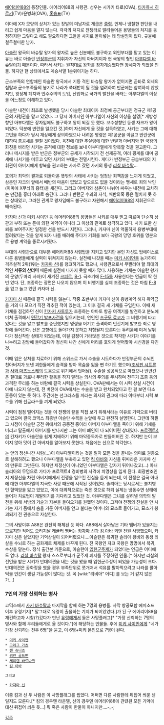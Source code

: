 [[에어리어88]]의 등장인물. 에어리어88의 사령관. 성우는 시가키 타로(OVA), [[타카하시 히로키]](TV)/윤병화(OVA), [[홍승표]](TV)

이마에 X자 모양의 상처가 있는 장발의 미남자로 계급은 [[중령]]. 언제나 냉철한 판단을 내리고 쉽게 마음을 열지 않는다. 각각의 처지로 전쟁터로 말려들어온 용병들의 처지를 동정하지만 그렇다고 해도 필요하다면 그들을 사지로 몰아넣는 데 망설임이 없다. 규율에 철두철미한 남자.

[[아슬란]] 왕국의 바슈탈 왕가의 왕자로 높은 신분에도 불구하고 외인부대를 맡고 있는 이유는 바로 아슬란 [[반정부군]]의 지휘자가 자신의 아버지이자 현 국왕의 형인 [[아부다엘 바슈탈]]이기 때문이다. 따라서 사키는 원칙대로 왕좌를 장자계승했다면 왕세자가 되었을 인물. 하지만 현 상태에서도 계승서열 1순위이기는 하다.

군소부족의 연합체인 아슬란 왕국에서 기둥 격인 바슈탈 왕가가 없어지면 곧바로 외세의 침탈과 군소부족들의 봉기로 나라가 쑥대밭이 될 것을 염려하여 반군에는 참여하지 않았지만, 왕정제 폐지와 민주주의의 도입, 산업화로 국가의 발전을 바라는 아부다엘의 이상을 어느정도 이해하고 있다.

아슬란 내전이 최초로 발생했을 당시 아슬란 최대이자 최정예 공군부대인 정규군 제1공군의 사령관을 맡고 있었다. 그 당시 아버지인 아부다엘이 자신의 이상을 설명[* 개방성향인 아부다엘은 장자임에도 불구하고 왕이 되질 못 했다. 보수성향인 동생 자크가 왕이 되었다. 덕분에 반란을 일으킨 것.]하며 자신에게 올 것을 설득하였고, 사키는 그에 대해 고민을 하다가 당시 재상에게 상의하였으나 내려온 명령은 제1공군을 이끌고 반란군에 대하여 총공세를 펼칠 것이었다.
육친에 대한 추살령에 대한 반발과 아버지와 현 국왕의 화친을 바라던 사키는 공격에 대한 정보를 보내 아부다엘에게 항복할 것을 권고한다. 그러나 메시지를 받은 반군은 정부군의 공세가 시작되기 전 선제공격, 여러 핑계를 대며 공세에 나서기를 미루고 있던 사키의 부대는 전멸시킨다. 게다가 반정부군 공습부대의 지휘관이 아버지에게 항복을 권고하는 사자로 갔던 사키의 동생 [[리샬 바슈탈]]... 

호의가 최악의 결과로 되돌아온 뜻밖의 사태에 사키는 엄청난 죄책감을 느끼게 되었고, 삼촌인 자크의 앞에서 배반의 마음이 없었고 앞으로도 없을 것이라는 맹세로 죄의 낙인(이마에 X무늬의 흉터)을 새긴다. 그리고 아버지와 삼촌이 나뉘어 싸우는 내전에 교차하는 만감을 흉터 아래로 숨긴다. 그러나 반란군 수괴의 자식, 배반의혹 등은 떨치지 못 하는 상태였고, 그러한 관계로 왕자임에도 불구하고 자원해서 [[에어리어88]]의 지휘관으로 배속된다.

[[카자마 신]]과 [[미키 사이먼]] 등 에어리어88의 용병들은 사키를 매우 믿고 따르며 단순히 상관과 부하 또는 돈에 의한 계약이 아니라 그 이상의 관계로 생각하고 있다. 사키 또한 신뢰를 보여주지만 일정한 선을 반드시 지킨다. 그러나, 카자마 신이 억울하게 용병부대에 끌려왔다는 것을 알게 되자 나름 배려해 주다가 기회를 보아 국왕의 망명 호위를 명분으로 용병 계약을 종료시켜줬다.

부대의 사령관으로 대부분 에어리어88 사령탑을 지키고 있지만 본인 자신도 탑에이스로 다른 용병들에게 실력이 뒤쳐지지 않는다. 실전에 나갓을 때는 [[미키 사이먼]]을 능가하여 격추실적 2위(1위는 [[카자마 신]])를 랭크하기도 했으나, 사령관으로서 무찔러야 할 최대의 적인 '''서류의 산더미''' 때문에 실전에 나가지 못할 때가 많다. 사용하는 기체는 아슬란 왕가의 문양(두마리 사자)이 새겨진 [[크피르]], [[B-1]]. 극초기에 [[F-15]]를 사용한다는 언급이 딱 한번 있다. 단, 조종하는 장면은 나오지 않으며 이 비행기를 실제 조종하는 것은 마침 [[F-8]]을 잃고 놀고 있던 카자마 신.

[[카자마 신]] 때문에 결국 시력을 잃는다. 작중 초반부에 카자마 신이 용병계약 해지 위약금을 거의 다 모으기 직전 격추된 적이 있는데, 그 이후 결국 새 기체를 구입한다. 이때 새 기체를 점검하던 신이 [[칸자키 사토루]]가 조종하는 야마토 항공 여객기를 발견하고 분노에 미쳐 출격해서 [[민간기 발포사건]]을 일으키는데, 연인인 [[츠구모 료코]]가 그 비행기에 타고 있다는 것을 알고 발포를 중단했지만 명령을 어기고 출격하여 민간기에 발포한 죄로 영창에 들어간다. 
신은 고향에도 돌아가지 못하고 처형될지 모른다는 두려움에 미쳐 날뛰다가 정신착란 상태가 되었는데, 이걸 감정이 가라앉은 것으로 착각한 사키가 이야기를 나누려고 감방에 들어갔다가 정신이 나간 신에게 머리를 호되게 얻어맞아 시신경을 다친 것.

이때 입은 상처를 치료하기 위해 스위스로 가서 수술을 시도하다가 반정부군의 수뇌인 친아버지가 보낸 괴한들에게 습격을 받아 목숨을 잃을 뻔 하기도 했으며([[조세핀 시트론]]과 [[사와 마츠노스케]]의 도움으로 위기에서 벗어남), 수술을 성공적으로 마쳤으나 반년간은 절대로 과로나 무리한 활동을 하지 말라는 의사의 주의를 무시하며 전투기 조종 등의 과격한 무리를 하는 바람에 결국 시력을 상실한다. OVA판에서는 이 시력 상실 사건이 아예 나오지 않는데, 전 버전에 OVA에서는 수술을 받고 완치되었다고 한 걸 보면 다소 혼동이 있는 듯 하다. 주간에는 선그라스를 끼라는 의사의 권고에 따라 이때부터 시력 보호를 위해 선글라스를 끼게 되었다.

시력이 점점 떨어지는 것을 이 전쟁의 끝을 직접 보기 위해서라는 이유로 기력으로 버티고 있으며 결국 코믹스 최종반 아슬란 수복을 눈앞에 두고 완전히 실명한다. 그런데 하필 그 시점이 아슬란 궁전 위에서의 공중전 중이라 아버지 아부다엘을 죽이기 위해 기체를 버리고 탈출해서 아버지를 만나지만 그는 이미 폐인이 다 되어버린 상태였다. [[프로젝트4]]의 칸자키가 아슬란을 쉽게 지배하기 위해 마약중독자로 만들어버린 것. 하지만 눈이 보이지 않아 맛이 간 아버지를 알아보지 못한다. 처음에는 신으로 착각한다.

눈 앞의 정신나간 사람(...)이 아부다엘이라는 것을 알자 모든 것을 끝내는 의미로 권총으로 살해하려고 했으나 아부다엘을 부축하고 있던 [[킴 아바]]와 자신을 뒤따라온 카자마 신의 만류로 그만둔다. 하지만 제정신이 아니었던 아부다엘은 갑자기 튀어나갔고(...) 아내 솔리아의 무덤으로 가다가 프로젝트4 경비병의 사격에 치명상을 입게 된다.
회광반조인지 제정신을 차린 아버지에게서 전쟁을 일으킨 진실을 듣게 되는데, 이 전쟁은 결국 아내에 대한 아부다엘의 지극한 사랑 때문에 시작된 것이었다. 솔리아는 당시로서는 불치병인 혈액암을 앓고 있었고, 이에 대외적으로는 죽은 것으로 하되 실제는 냉동수면 상태에 들어가 치료법이 개발되기를 기다리고 있었던 것. 아부다엘은 그녀를 살려낼 의학의 발전을 위해 서방의 기술과 자본을 들여오기를 원했던 것이다. 
그저야 전쟁의 진실을 안 사키는 자기 품에서 숨을 거둔 아버지를 안고 불타는 어머니의 묘소로 들어가고, 묘소가 붕괴되기 전 권총으로 자살한다.

그의 사망이후 A88은 완전히 해체된 듯 하다. A88에서 살아남은 기타 멤버가 있을지는 모르지만 적어도 오리지날 레귤러 멤버는 [[카자마 신]]과 [[킴 아바]] 외엔 전원 사망했으며, 카자마 신은 살았지만 기억상실이 되어버렸으니....아슬란은 복귀한 솔리아 왕비와 동생 리샬을 수뇌로 하는 공화제로 체제를 바꾸게 된다. 전 국왕인 자크 국왕은 망명에서 복귀, 수상을 맡는다. 정식 출간본 기준으로, 아슬란이 [[입헌군주제]]가 되었다는 언급은 어디에도 없다. [[리샬 바슈탈]] 왕자 스스로부터가 군주제 폐지를 주장하던 인물.[* 하지만 리샬의 전언을 받은 샤키가 반대의견을 내는 것을 봤을 때 입헌군주정이 되었을 가능성이 크다. 반대의견은 공화정을 했을 경우 부족단위로 쪼개져서 석유를 팔아먹으려고 나라를 팔아먹을 인간이 생길 가능성이 많다는 것. 꼭 [wiki:"리비아" 어디] 를 보는 거 같지 않은가...]


=== 7인의 가장 신뢰하는 병사 ===

코믹스에서 [[사키 바슈탈]]과 마지막을 함께 하는 7명의 용병들.
사막 항공모함 에피소드 이후 유령기지[* 말그대로 유령이 출몰하는 기지가 되어있었다.]가 된 구 에어리어88을 재건하고자 시찰(?)갔다가 만난 [[유령]]에게서 들은 사망플래그[* "가장 신뢰하는 7명의 병사와 함께 우리들에게로 올 것이다."]에 해당하는 인물들.
후에 [[미키 사이먼]]에게 "네가 가장 신뢰하는 전우 6명"을 묻고, 이 6명+미키 본인으로 7명이 된다.

 * [[미키 사이먼]]
 * [[그레그 가츠]]
 * [[켄 슈니츠]]
 * [[워렌 골드먼]]
 * [[세이렌 바르나크]]
 * [[킴 아바]]

 그리고

 * [[카자마 신]]

이중 킴과 신 두 사람은 이 사망플래그를 씹었다. 어쩌면 다른 사람한테 뒤집어 씌운 셈일지도 모른다.[* 킴의 경우엔 라운델, 신의 경우엔 에어리어88에 관련된 모든 기억에 대신 뒤접어 씌운 듯...] 뭐 죽은 사람이 한둘이 아니지만....-_-; 

[[각주]]
